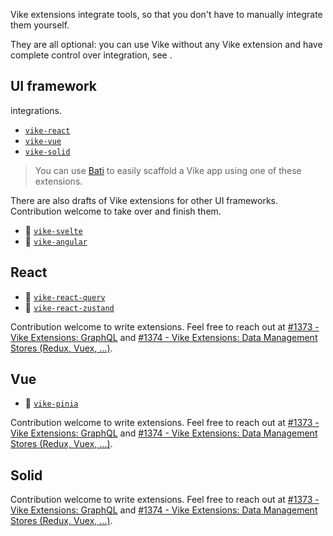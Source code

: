 
Vike extensions integrate tools, so that you don't have to manually integrate them yourself.

They are all optional: you can use Vike without any Vike extension and have complete control over integration, see <Link href="/why#optional-control" />.


## UI framework

<Link text="UI framework" href="/ui-framework" /> integrations.

 - [`vike-react`](https://github.com/vikejs/vike-react)
 - [`vike-vue`](https://github.com/vikejs/vike-vue)
 - [`vike-solid`](https://github.com/vikejs/vike-solid)

> You can use [Bati](https://batijs.github.io/) to easily scaffold a Vike app using one of these extensions.

There are also drafts of Vike extensions for other UI frameworks. Contribution welcome to take over and finish them.

 - :construction: [`vike-svelte`](https://github.com/brandonxiang/vike-svelte)
 - :construction: [`vike-angular`](https://github.com/vikejs/vike-angular)


## React

 - :construction: [`vike-react-query`](https://github.com/vikejs/vike-react/tree/main/packages/vike-react-query)
 - :construction: [`vike-react-zustand`](https://github.com/vikejs/vike-react/pull/57)

Contribution welcome to write extensions. Feel free to reach out at [#1373 - Vike Extensions: GraphQL](https://github.com/vikejs/vike/issues/1373) and [#1374 - Vike Extensions: Data Management Stores (Redux, Vuex, ...)](https://github.com/vikejs/vike/issues/1374).


## Vue

 - :construction: [`vike-pinia`](https://github.com/vikejs/vike-vue/pull/64)

Contribution welcome to write extensions. Feel free to reach out at [#1373 - Vike Extensions: GraphQL](https://github.com/vikejs/vike/issues/1373) and [#1374 - Vike Extensions: Data Management Stores (Redux, Vuex, ...)](https://github.com/vikejs/vike/issues/1374).


## Solid

Contribution welcome to write extensions. Feel free to reach out at [#1373 - Vike Extensions: GraphQL](https://github.com/vikejs/vike/issues/1373) and [#1374 - Vike Extensions: Data Management Stores (Redux, Vuex, ...)](https://github.com/vikejs/vike/issues/1374).
